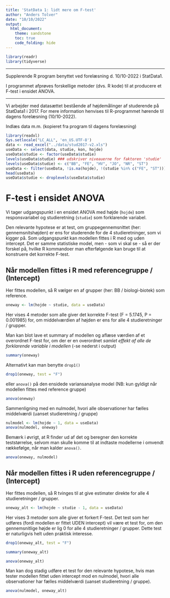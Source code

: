 ```yaml
---
title: 'StatData 1: lidt mere om F-test'
author: "Anders Tolver"
date: "10/10/2022"
output:   
  html_document:
    theme: sandstone
    toc: true
    code_folding: hide
---
```


```r
library(readr)
library(tidyverse)
```

***

Supplerende R program benyttet ved forelæsning d. 10/10-2022 i StatData1.

I programmet afprøves forskellige metoder (dvs. R kode) til at producere et F-test i ensidet ANOVA.

***

Vi arbejder med datasættet bestående af højdemålinger af studerende på StatData1 i 2017. For mere information henvises til R-programmet hørende til dagens forelæsning (10/10-2022).

Indlæs data m.m. (kopieret fra program til dagens forelæsning)

```r
library(readxl)
Sys.setlocale("LC_ALL", 'en_US.UTF-8')
data <- read_excel("../data/stud2017-v2.xls")
useData <- select(data, studie, kon, hojde)
useData$studie <- factor(useData$studie)
levels(useData$studie) ### udskriver niveauerne for faktoren 'studie'
levels(useData$studie) <- c("BB", "FE", "HV", "JO", "NR", "ST")
useData <- filter(useData, !is.na(hojde), !(studie %in% c("FE", "ST")))
head(useData)
useData$studie <- droplevels(useData$studie)
```

# F-test i ensidet ANOVA

Vi tager udgangspunkt i en ensidet ANOVA med højde (`hojde`) som responsvariabel og studieretning (`studie`) som forklarende variabel.

Den relevante hypotese er at test, om gruppegennemsnittet (her: gennemsnitshøjden) er ens for studerende for de 4 studieretninger, som vi kigger på. Som udgangspunkt kan modellen fittes i R med og uden intercept. Det er samme statistiske model, men  - som vi skal se - så er der forskel på, hvilke R kommandoer man efterfølgende kan bruge til at konstruere det korrekte F-test.

## Når modellen fittes i R med referencegruppe / (Intercept)

Her fittes modellen, så R vælger en af grupper (her: BB / biologi-biotek) som reference.

```r
oneway <- lm(hojde ~ studie, data = useData)
```

Her vises 4 metoder som alle giver det korrekte F-test (F = 5.1745, P = 0.001985) for, om middelværdien af højden er ens for alle 4 studieretninger / grupper.

Man kan blot lave et summary af modellen og aflæse værdien af et overordnet F-test for, om der er en overordnet *samlet effekt af alle de forklarende variable i modellen* (-se nederst i output)

```r
summary(oneway)
```

Alternativt kan man benytte `drop1()` 
```r
drop1(oneway, test = "F")
```

eller `anova()` på den ensidede variansanalyse model (NB: kun gyldigt når modellen fittes med reference gruppe)

```r
anova(oneway)
```

Sammenligning med en nulmodel, hvori alle observationer har fælles middelværdi (uanset studieretning / gruppe)

```r
nulmodel <- lm(hojde ~ 1, data = useData)
anova(nulmodel, oneway)
```

Bemærk i øvrigt, at R finder ud af det og beregner den korrekte teststørrelse, selvom man skulle komme til at indtaste modellerne i omvendt rækkefølge, når man kalder `anova()`.

```r
anova(oneway, nulmodel)
```


## Når modellen fittes i R uden referencegruppe / (Intercept)

Her fittes modellen, så R tvinges til at give estimater direkte for alle 4 studieretninger / grupper.

```r
oneway_alt <- lm(hojde ~ studie - 1, data = useData)
```

Her vises 3 metoder som alle giver et forkert F-test. Det test som her udføres (fordi modellen er fittet UDEN intercept) vil være et test for, om den gennemsnitlige højde er lig 0 for alle 4 studieretninger / grupper. Dette test er naturligvis helt uden praktisk interesse.

```r
drop1(oneway_alt, test = "F")
```

```r
summary(oneway_alt)
```

```r
anova(oneway_alt)
```

Man kan dog stadig udføre et test for den relevante hypotese, hvis man tester modellen fittet uden intercept mod en nulmodel, hvori alle observationer har fælles middelværdi (uanset studieretning / gruppe).

```r
anova(nulmodel, oneway_alt)
```
